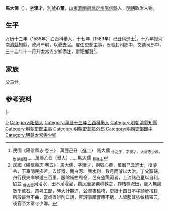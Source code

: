 '''馬大儒'''（{{bd|16世紀||17世紀}}），[[表字|字]]'''漢才'''，別[[號|號]]'''心董'''，[[山東等處承宣布政使司|山東]][[濟南府|濟南府]][[武定州|武定州]][[陽信縣|陽信縣]]人，[[明朝|明朝]]政治人物。
 
== 生平 ==
万历十三年（1585年）乙酉科舉人，十七年（1589年）己丑科進士<ref>民國《陽信縣志·卷三》：萬歷己丑（進士） 馬大儒 <sub>忭之子，字漢才，太常寺少卿，崇祀鄉賢</sub>……萬曆乙酉（舉人）……馬大儒 <sub>見進士</sub></ref>，十八年授河南[[濬縣|濬縣]]知縣，政尚严明，以憂去官。擢任吏部主事，歴验封司郎中、文选司郎中，三十二年十一月升太常寺少卿添注，崇祀鄉賢<ref name=djs>民國《陽信縣志·卷五》：馬大儒，字漢才，別號心董，萬曆己丑進士，授濬令，下車問民疾苦，去奸猾、開白河、興水利，數月而濬以大治。丁父艱歸，舟行民夾岸攀送三百里，服除補曲周令，邑有釜陽河者，上流諸邑壅以自利，欲並 <sub>傍去聲</sub>河治水，田不足浸灌，勸民藝諸粟秫教之，作桔槹溉田，歲入無慮數千萬石。遷考工郎，時大計期迫，公晝夜檢稽，吏牘十四日不移蹞步按籍，所殿最無不曲，當或置辨則口誦，官評事蹟響應不窮，人皆服其強敏精審云，後官至太常寺少卿。</ref>。
 
== 家族 ==
父马忭。

==参考资料==
{{reflist}}

{{start box}}
{{s-off}}
{{s-before|[[金繼震|金繼震]]}}
{{s-title|明朝濬縣知縣|1590年}}
{{s-after|[[甯時謨|甯時謨]]}}
|-
{{s-before|[[周應中|周應中]]}}
{{s-title|明朝曲周縣知縣|1592年－1597年}}
{{s-after|[[王象恒|王象恒]]}}
{{end box}}

{{萬曆十七年己丑科殿試金榜}}

{{Authority control}}

{{DEFAULTSORT:}}
[[Category:马姓|D]]
[[Category:阳信人|Category:阳信人]]
[[Category:萬曆十三年乙酉科舉人|Category:萬曆十三年乙酉科舉人]]
[[Category:明朝濬縣知縣|Category:明朝濬縣知縣]]
[[Category:明朝吏部主事|Category:明朝吏部主事]]
[[Category:明朝吏部员外郎|Category:明朝吏部员外郎]]
[[Category:明朝吏部郎中|Category:明朝吏部郎中]]
[[Category:明朝太常寺少卿|Category:明朝太常寺少卿]]


{{明朝人物小作品}}